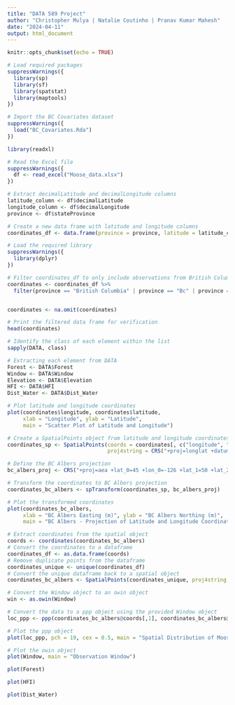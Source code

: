 ```yaml
---
title: "DATA 589 Project"
author: "Christopher Mulya | Natalie Coutinho | Pranav Kumar Mahesh"
date: "2024-04-11"
output: html_document
---
```


```r
knitr::opts_chunk$set(echo = TRUE)
```

```r
# Load required packages
suppressWarnings({
  library(sp)
  library(sf)
  library(spatstat)
  library(maptools)
})

# Import the BC Covariates dataset
suppressWarnings({
  load("BC_Covariates.Rda")
})

library(readxl)

# Read the Excel file
suppressWarnings({
  df <- read_excel("Moose_data.xlsx")
})

# Extract decimalLatitude and decimalLongitude columns
latitude_column <- df$decimalLatitude
longitude_column <- df$decimalLongitude
province <- df$stateProvince

# Create a new data frame with latitude and longitude columns
coordinates_df <- data.frame(province = province, latitude = latitude_column, longitude = longitude_column)

# Load the required library
suppressWarnings({
  library(dplyr)
})

# Filter coordinates_df to only include observations from British Columbia (BC)
coordinates <- coordinates_df %>%
  filter(province == "British Columbia" | province == "Bc" | province == "Canada - British Columbia (BC)")


coordinates <- na.omit(coordinates)

# Print the filtered data frame for verification
head(coordinates)
```

```r
# Identify the class of each element within the list
sapply(DATA, class)
```

```r
# Extracting each element from DATA
Forest <- DATA$Forest
Window <- DATA$Window
Elevation <- DATA$Elevation
HFI <- DATA$HFI
Dist_Water <- DATA$Dist_Water
```

```r
# Plot latitude and longitude coordinates
plot(coordinates$longitude, coordinates$latitude, 
     xlab = "Longitude", ylab = "Latitude",
     main = "Scatter Plot of Latitude and Longitude")
```


```r
# Create a SpatialPoints object from latitude and longitude coordinates
coordinates_sp <- SpatialPoints(coords = coordinates[, c("longitude", "latitude")], 
                                proj4string = CRS("+proj=longlat +datum=WGS84"))

# Define the BC Albers projection
bc_albers_proj <- CRS("+proj=aea +lat_0=45 +lon_0=-126 +lat_1=50 +lat_2=58.5 +x_0=1000000 +y_0=0 +datum=NAD83 +units=m +no_defs")

# Transform the coordinates to BC Albers projection
coordinates_bc_albers <- spTransform(coordinates_sp, bc_albers_proj)

# Plot the transformed coordinates
plot(coordinates_bc_albers, 
     xlab = "BC Albers Easting (m)", ylab = "BC Albers Northing (m)",
     main = "BC Albers - Projection of Latitude and Longitude Coordinates")
```

```r
# Extract coordinates from the spatial object
coords <- coordinates(coordinates_bc_albers)
# Convert the coordinates to a dataframe
coordinates_df <- as.data.frame(coords)
# Remove duplicate points from the dataframe
coordinates_unique <- unique(coordinates_df)
# Convert the unique dataframe back to a spatial object
coordinates_bc_albers <- SpatialPoints(coordinates_unique, proj4string = CRS(proj4string(coordinates_bc_albers)))
```

```r
# Convert the Window object to an owin object
win <- as.owin(Window)

# Convert the data to a ppp object using the provided Window object
loc_ppp <- ppp(coordinates_bc_albers@coords[,1], coordinates_bc_albers@coords[,2], window = win)

# Plot the ppp object
plot(loc_ppp, pch = 19, cex = 0.5, main = "Spatial Distribution of Moose")
```
```r
# Plot the owin object
plot(Window, main = "Observation Window")
```
```r
plot(Forest)
```

```r
plot(HFI)
```
```r
plot(Dist_Water)
```

